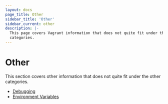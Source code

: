 ```yaml
---
layout: docs
page_title: Other
sidebar_title: 'Other'
sidebar_current: other
description: |-
  This page covers Vagrant information that does not quite fit under the other
  categories.
---
```


# Other

This section covers other information that does not quite fit under the
other categories.

- [Debugging](/docs/other/debugging.html)
- [Environment Variables](/docs/other/environmental-variables.html)
